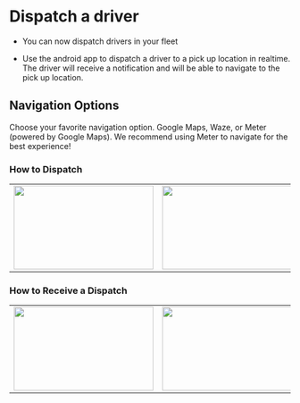 
# Dispatch a driver

* You can now dispatch drivers in your fleet

* Use the android app to dispatch a driver to a pick up location in realtime. The driver will receive a notification and will be able to navigate to the pick up location.

## Navigation Options
Choose your favorite navigation option. Google Maps, Waze, or Meter (powered by Google Maps). We recommend using Meter to navigate for the best experience!


### How to Dispatch
<table>
    <tr>
        <td>
            <Image src="https://www.meterapp.co/dispatch_demo/Screenshot_1708979381.png" width="250" height="150" alt=""/>
        </td>
        <td>
            <Image src="https://www.meterapp.co/dispatch_demo/Screenshot_1708979394.png" width="250" height="150" alt=""/>
        </td>
        <td>
            <Image src="https://www.meterapp.co/dispatch_demo/Screenshot_1708979525.png" width="250" height="150" alt=""/>
        </td>
    </tr>
</table>

### How to Receive a Dispatch

<table>
    <tr>
        <td><Image src="https://www.meterapp.co/dispatch_demo/Screenshot_1708979405.png" width="250" height="150" alt=""/></td>
        <td><Image src="https://www.meterapp.co/dispatch_demo/Screenshot_1708979412.png" width="250" height="150" alt=""/></td>
        <td><Image src="https://www.meterapp.co/dispatch_demo/Screenshot_1708979497.png" width="250" height="150" alt=""/></td>
        <td><Image src="https://www.meterapp.co/dispatch_demo/Screenshot_1708979522.png" width="250" height="150" alt=""/></td>
    </tr>
</table>
